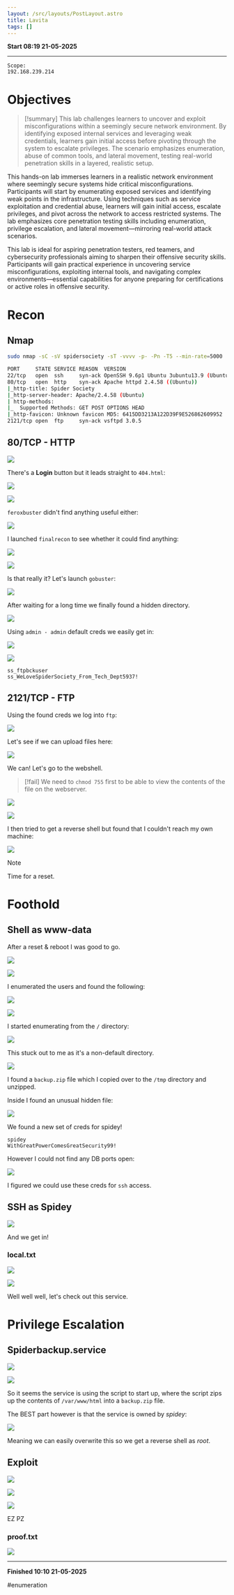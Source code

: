 ```yaml
---
layout: /src/layouts/PostLayout.astro
title: Lavita
tags: []
---
```

**Start 08:19 21-05-2025**

---
```
Scope:
192.168.239.214
```

# Objectives

>[!summary]
>This lab challenges learners to uncover and exploit misconfigurations within a seemingly secure network environment. By identifying exposed internal services and leveraging weak credentials, learners gain initial access before pivoting through the system to escalate privileges. The scenario emphasizes enumeration, abuse of common tools, and lateral movement, testing real-world penetration skills in a layered, realistic setup.

This hands-on lab immerses learners in a realistic network environment where seemingly secure systems hide critical misconfigurations. Participants will start by enumerating exposed services and identifying weak points in the infrastructure. Using techniques such as service exploitation and credential abuse, learners will gain initial access, escalate privileges, and pivot across the network to access restricted systems. The lab emphasizes core penetration testing skills including enumeration, privilege escalation, and lateral movement—mirroring real-world attack scenarios.

This lab is ideal for aspiring penetration testers, red teamers, and cybersecurity professionals aiming to sharpen their offensive security skills. Participants will gain practical experience in uncovering service misconfigurations, exploiting internal tools, and navigating complex environments—essential capabilities for anyone preparing for certifications or active roles in offensive security.
# Recon
## Nmap

```bash
sudo nmap -sC -sV spidersociety -sT -vvvv -p- -Pn -T5 --min-rate=5000

PORT     STATE SERVICE REASON  VERSION
22/tcp   open  ssh     syn-ack OpenSSH 9.6p1 Ubuntu 3ubuntu13.9 (Ubuntu Linux; protocol 2.0)
80/tcp   open  http    syn-ack Apache httpd 2.4.58 ((Ubuntu))
|_http-title: Spider Society
|_http-server-header: Apache/2.4.58 (Ubuntu)
| http-methods: 
|_  Supported Methods: GET POST OPTIONS HEAD
|_http-favicon: Unknown favicon MD5: 6415DD3213A122D39F9E526862609952
2121/tcp open  ftp     syn-ack vsftpd 3.0.5
```

## 80/TCP - HTTP

![](../../../assets/4146d6fa4fc8662cc226a85474e468ab.png)

There's a **Login** button but it leads straight to `404.html`:

![](../../../assets/48e23324dd9ded6693fcba38fd5ca8f0.png)

![](../../../assets/2be28ec98744b59dd42be96299f566e5.png)

`feroxbuster` didn't find anything useful either:

![](../../../assets/41657d114c954ea1457a44acf95ea6de.png)

I launched `finalrecon` to see whether it could find anything:

![](../../../assets/a14dc18586fdb8e45a11ea59dfb51feb.png)

![](../../../assets/41e0714c21ed93ff41a2ff092efa6166.png)

Is that really it? Let's launch `gobuster`:

![](../../../assets/9a6e16093126c92d81029291cb056dee.png)

After waiting for a long time we finally found a hidden directory.

![](../../../assets/d5a9d8c775f9a65e747cf52871b7c392.png)

Using `admin - admin` default creds we easily get in:

![](../../../assets/f596dbf7fffd79455740871eb2cdf4cd.png)

![](../../../assets/e1eee5736acf98fa1013dd681df189cc.png)

```
ss_ftpbckuser
ss_WeLoveSpiderSociety_From_Tech_Dept5937!
```

## 2121/TCP - FTP

Using the found creds we log into `ftp`:

![](../../../assets/3f603089c07b9ce41260d2c6c4990634.png)

Let's see if we can upload files here:

![](../../../assets/af44f1d2f7f1c5d072864f0a2fb6bca1.png)

We can! Let's go to the webshell.

>[!fail]
>We need to `chmod 755` first to be able to view the contents of the file on the webserver.

![](../../../assets/a1d3b5e662bb5441b52bcb123e482076.png)

![](../../../assets/e0cdb9c963ee9decd238cc73a7b21421.png)

I then tried to get a reverse shell but found that I couldn't reach my own machine:

![](../../../assets/b563a239dc73be2fa361f2a73936471b.png)

>[!note]
>Time for a reset.

# Foothold
## Shell as www-data

After a reset & reboot I was good to go.

![](../../../assets/64211f5d9a5cbf182eafa32843a30030.png)

![](../../../assets/eef0d03b7dc0791b15885e25942dfa5c.png)

I enumerated the users and found the following:

![](../../../assets/ea85bec30b22bd24f8142d191915b6e5.png)

![](../../../assets/526d27ff75ae86dd36a0440f06e7445c.png)

I started enumerating from the `/` directory:

![](../../../assets/66e927ac3d2a7d188030cd246deaac4e.png)

This stuck out to me as it's a non-default directory.

![](../../../assets/0f6bfecb6f2bbfa73e69f594a33ae4d2.png)

I found a `backup.zip` file which I copied over to the `/tmp` directory and unzipped.

Inside I found an unusual hidden file:

![](../../../assets/1f65817c45c6b5d4a2c7fb00351eb914.png)

We found a new set of creds for spidey!

```
spidey
WithGreatPowerComesGreatSecurity99!
```

However I could not find any DB ports open:

![](../../../assets/d40b97593fd5abe34dc9eb4a7b873dce.png)

I figured we could use these creds for `ssh` access.

## SSH as Spidey

![](../../../assets/9341d94e39960b79e245c17e09636705.png)

And we get in!

### local.txt

![](../../../assets/ef6240346ae861fcaa34684f05360a94.png)

![](../../../assets/cbdcdf39a1129009026e86bd0f13b925.png)

Well well well, let's check out this service.

# Privilege Escalation
## Spiderbackup.service

![](../../../assets/b086c0c1397bf8ab0f9bec7fc28c1c9f.png)

![](../../../assets/739d76c65219bc46332c1c5f844e66f1.png)

So it seems the service is using the script to start up, where the script zips up the contents of `/var/www/html` into a `backup.zip` file.

The BEST part however is that the service is owned by *spidey*:

![](../../../assets/1acee85fa615e5dd7bfb1f9f69824958.png)

Meaning we can easily overwrite this so we get a reverse shell as *root*.

## Exploit

![](../../../assets/c4112b77b449a7f0130b6fd7b19e4916.png)

![](../../../assets/2b54fcb145a3e5b7fad033633701b875.png)

![](../../../assets/258de079fe3238c978182e1d7a3a7207.png)

EZ PZ

### proof.txt

![](../../../assets/6b03303f0a19a44570b356f0377a43ae.png)

---

**Finished 10:10 21-05-2025**

[^Links]: [[OSCP Prep]]

#enumeration 
